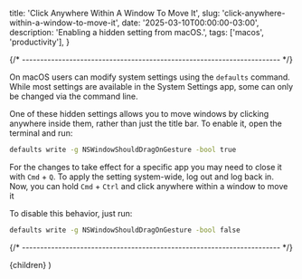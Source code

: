 
  title: 'Click Anywhere Within A Window To Move It',
  slug: 'click-anywhere-within-a-window-to-move-it',
  date: '2025-03-10T00:00:00-03:00',
  description: 'Enabling a hidden setting from macOS.',
  tags: ['macos', 'productivity'],
}

{/* ----------------------------------------------------------------------- */}

On macOS users can modify system settings using the `defaults` command. While most settings are available in the System Settings app, some can only be changed via the command line.

One of these hidden settings allows you to move windows by clicking anywhere inside them, rather than just the title bar. To enable it, open the terminal and run:

```bash
defaults write -g NSWindowShouldDragOnGesture -bool true
```

For the changes to take effect for a specific app you may need to close it with `Cmd` + `Q`. To apply the setting system-wide, log out and log back in. Now, you can hold `Cmd` + `Ctrl` and click anywhere within a window to move it

To disable this behavior, just run:

```bash
defaults write -g NSWindowShouldDragOnGesture -bool false
```

{/* ----------------------------------------------------------------------- */}

  <ArticleLayout meta={meta}>{children}</ArticleLayout>
)
